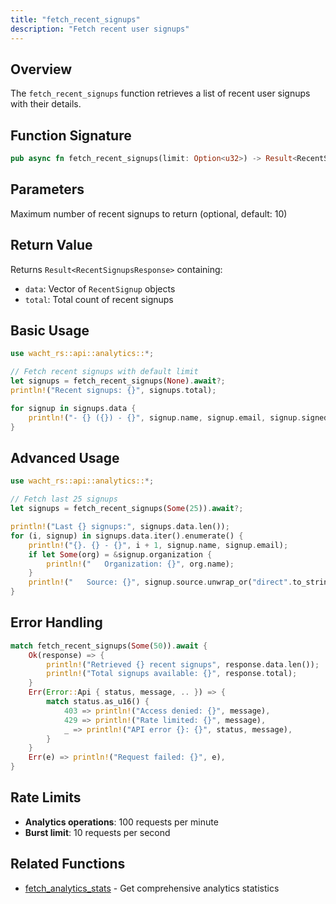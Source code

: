 ```yaml
---
title: "fetch_recent_signups"
description: "Fetch recent user signups"
---
```


## Overview

The `fetch_recent_signups` function retrieves a list of recent user signups with their details.

## Function Signature

```rust
pub async fn fetch_recent_signups(limit: Option<u32>) -> Result<RecentSignupsResponse>
```

## Parameters

<ParamField path="limit" type="Option<u32>">
  Maximum number of recent signups to return (optional, default: 10)
</ParamField>

## Return Value

Returns `Result<RecentSignupsResponse>` containing:
- `data`: Vector of `RecentSignup` objects
- `total`: Total count of recent signups

## Basic Usage

```rust
use wacht_rs::api::analytics::*;

// Fetch recent signups with default limit
let signups = fetch_recent_signups(None).await?;
println!("Recent signups: {}", signups.total);

for signup in signups.data {
    println!("- {} ({}) - {}", signup.name, signup.email, signup.signed_up_at);
}
```

## Advanced Usage

```rust
use wacht_rs::api::analytics::*;

// Fetch last 25 signups
let signups = fetch_recent_signups(Some(25)).await?;

println!("Last {} signups:", signups.data.len());
for (i, signup) in signups.data.iter().enumerate() {
    println!("{}. {} - {}", i + 1, signup.name, signup.email);
    if let Some(org) = &signup.organization {
        println!("   Organization: {}", org.name);
    }
    println!("   Source: {}", signup.source.unwrap_or("direct".to_string()));
}
```

## Error Handling

```rust
match fetch_recent_signups(Some(50)).await {
    Ok(response) => {
        println!("Retrieved {} recent signups", response.data.len());
        println!("Total signups available: {}", response.total);
    }
    Err(Error::Api { status, message, .. }) => {
        match status.as_u16() {
            403 => println!("Access denied: {}", message),
            429 => println!("Rate limited: {}", message),
            _ => println!("API error {}: {}", status, message),
        }
    }
    Err(e) => println!("Request failed: {}", e),
}
```

## Rate Limits

- **Analytics operations**: 100 requests per minute
- **Burst limit**: 10 requests per second

## Related Functions

- [fetch_analytics_stats](fetch-analytics-stats) - Get comprehensive analytics statistics